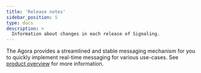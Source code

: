 ```yaml
---
title: 'Release notes'
sidebar_position: 5
type: docs
description: >
  Information about changes in each release of Signaling.
---
```




The Agora <Vg k="MESS_SDK" /> provides a streamlined and stable messaging mechanism for you to quickly implement real-time messaging for various use-cases. See [product overview](../overview/product-overview) for more information.

<ReleaseNotes />
